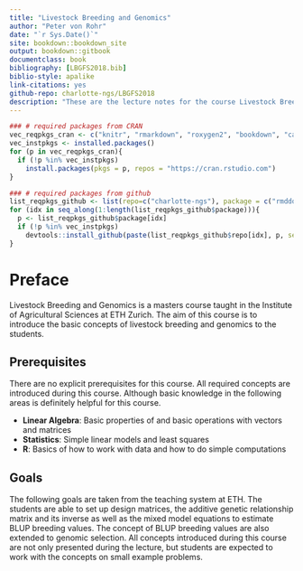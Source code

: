 ```yaml
--- 
title: "Livestock Breeding and Genomics"
author: "Peter von Rohr"
date: "`r Sys.Date()`"
site: bookdown::bookdown_site
output: bookdown::gitbook
documentclass: book
bibliography: [LBGFS2018.bib]
biblio-style: apalike
link-citations: yes
github-repo: charlotte-ngs/LBGFS2018
description: "These are the lecture notes for the course Livestock Breeding and Genomics. This course is taught during the fall semester 2018 at ETH Zurich."
---
```


```r
### # required packages from CRAN
vec_reqpkgs_cran <- c("knitr", "rmarkdown", "roxygen2", "bookdown", "caTools", "citr", "devtools")
vec_instpkgs <- installed.packages()
for (p in vec_reqpkgs_cran){
  if (!p %in% vec_instpkgs)
    install.packages(pkgs = p, repos = "https://cran.rstudio.com")
}

### # required packages from github
list_reqpkgs_github <- list(repo=c("charlotte-ngs"), package = c("rmddochelper"))
for (idx in seq_along(1:length(list_reqpkgs_github$package))){
  p <- list_reqpkgs_github$package[idx]
  if (!p %in% vec_instpkgs)
    devtools::install_github(paste(list_reqpkgs_github$repo[idx], p, sep = "/"))
}
```

# Preface {-}
Livestock Breeding and Genomics is a masters course taught in the Institute of Agricultural Sciences at ETH Zurich. The aim of this course is to introduce the basic concepts of livestock breeding and genomics to the students. 

## Prerequisites {-}
There are no explicit prerequisites for this course. All required concepts are introduced during this course. Although basic knowledge in the following areas is definitely helpful for this course. 

* __Linear Algebra__: Basic properties of and basic operations with vectors and matrices
* __Statistics__: Simple linear models and least squares
* __R__: Basics of how to work with data and how to do simple computations 

## Goals {-}
The following goals are taken from the teaching system at ETH. The students are able to set up design matrices, the additive genetic relationship matrix and its inverse as well as the mixed model equations to estimate BLUP breeding values. The concept of BLUP breeding values are also extended to genomic selection. All concepts introduced during this course are not only presented during the lecture, but students are expected to work with the concepts on small example problems.


